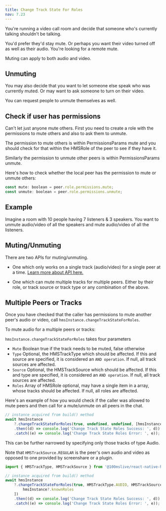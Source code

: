 ```yaml
---
title: Change Track State For Roles
nav: 7.23
---
```


You're running a video call room and decide that someone who's currently talking shouldn't be talking.

You'd prefer they'd stay mute. Or perhaps you want their video turned off as well as their audio. You're looking for a remote mute.

Muting can apply to both audio and video.

## Unmuting

You may also decide that you want to let someone else speak who was currently muted. Or may want to ask someone to turn on their video.

You can request people to unmute themselves as well.

## Check if user has permissions

Can't let just anyone mute others. First you need to create a role with the permissions to mute others and also to ask them to unmute.

The permission to mute others is within PermissionsParams mute and you should check for that within the HMSRole of the peer to see if they have it.

Similarly the permission to unmute other peers is within PermissionsParams unmute.

Here's how to check whether the local peer has the permission to mute or unmute others:

```js
const mute: boolean = peer.role.permissions.mute;
const unmute: boolean = peer.role.permissions.unmute;
```

## Example

Imagine a room with 10 people having 7 listeners & 3 speakers. You want to unmute audio/video of all the speakers and mute audio/video of all the listeners.

## Muting/Unmuting

There are two APIs for muting/unmuting.

-   One which only works on a single track (audio/video) for a single peer at a time. [Learn more about API here.](./change-track-state)

-   One which can mute multiple tracks for multiple peers. Either by their role, or track source or track type or any combination of the above.

## Multiple Peers or Tracks

Once you have checked that the caller has permissions to mute another peer's audio or video, call `hmsInstance.changeTrackStateForRoles`.

To mute audio for a multiple peers or tracks:

`hmsInstance.changeTrackStateForRoles` takes four parameters

-   `Mute` Boolean true if the track needs to be muted, false otherwise
-   `Type` Optional, the HMSTrackType which should be affected. If this and source are specified, it is considered an `AND operation`. If null, all track sources are affected.
-   `Source` Optional, the HMSTrackSource which should be affected. If this and type are specified, it is considered an `AND operation`. If null, all track sources are affected.
-   `Roles` Array of HMSRole optional, may have a single item in a array, whose tracks should be affected. If null, all roles are affected.

Here's an example of how you would check if the caller was allowed to mute peers and then call for a mute/unmute on all peers in the chat.

```js
// instance acquired from build() method
await hmsInstance
    ?.changeTrackStateForRoles(true, undefined, undefined, [hmsInstance?.knownRoles])
    .then((d) => console.log('Change Track State Roles Success: ', d))
    .catch((e) => console.log('Change Track State Roles Error: ', e));
```

This can be further narrowed by specifying only those tracks of type Audio.

Note that `HMSTrackSource.REGULAR` is the peer's own audio and video as opposed to one provided by screenshare or a plugin.

```js
import { HMSTrackType, HMSTrackSource } from '@100mslive/react-native-hms';

// instance acquired from build() method
await hmsInstance
    ?.changeTrackStateForRoles(true, HMSTrackType.AUDIO, HMSTrackSource.REGULAR, [
        hmsInstance?.knownRoles
    ])
    .then((d) => console.log('Change Track State Roles Success: ', d))
    .catch((e) => console.log('Change Track State Roles Error: ', e));
```
